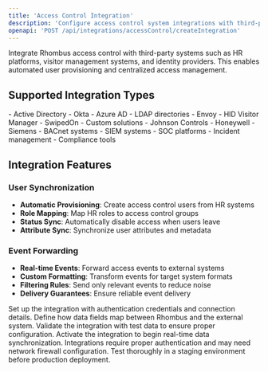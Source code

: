 ```yaml
---
title: 'Access Control Integration'
description: 'Configure access control system integrations with third-party platforms'
openapi: 'POST /api/integrations/accessControl/createIntegration'
---
```


Integrate Rhombus access control with third-party systems such as HR platforms, visitor management systems, and identity providers. This enables automated user provisioning and centralized access management.

## Supported Integration Types

<CardGroup cols={2}>
<Card title="HR Systems" icon="users">
- Active Directory
- Okta
- Azure AD
- LDAP directories
</Card>

<Card title="Visitor Management" icon="id-card">
- Envoy
- HID Visitor Manager
- SwipedOn
- Custom solutions
</Card>

<Card title="Building Management" icon="building">
- Johnson Controls
- Honeywell
- Siemens
- BACnet systems
</Card>

<Card title="Security Platforms" icon="shield">
- SIEM systems
- SOC platforms
- Incident management
- Compliance tools
</Card>
</CardGroup>

## Integration Features

### User Synchronization
- **Automatic Provisioning**: Create access control users from HR systems
- **Role Mapping**: Map HR roles to access control groups
- **Status Sync**: Automatically disable access when users leave
- **Attribute Sync**: Synchronize user attributes and metadata

### Event Forwarding
- **Real-time Events**: Forward access events to external systems
- **Custom Formatting**: Transform events for target system formats
- **Filtering Rules**: Send only relevant events to reduce noise
- **Delivery Guarantees**: Ensure reliable event delivery

<Steps>
<Step title="Configure Integration">
Set up the integration with authentication credentials and connection details.
</Step>

<Step title="Map Data Fields">
Define how data fields map between Rhombus and the external system.
</Step>

<Step title="Test Connection">
Validate the integration with test data to ensure proper configuration.
</Step>

<Step title="Enable Sync">
Activate the integration to begin real-time data synchronization.
</Step>
</Steps>

<Warning>
Integrations require proper authentication and may need network firewall configuration. Test thoroughly in a staging environment before production deployment.
</Warning>